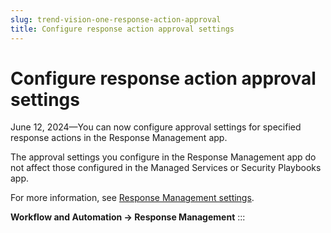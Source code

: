 ```yaml
---
slug: trend-vision-one-response-action-approval
title: Configure response action approval settings
---
```

# Configure response action approval settings

June 12, 2024—You can now configure approval settings for specified response actions in the Response Management app.

The approval settings you configure in the Response Management app do not affect those configured in the Managed Services or Security Playbooks app.

For more information, see [Response Management settings](response-management-settings.mdx).

**Workflow and Automation → Response Management**
:::
